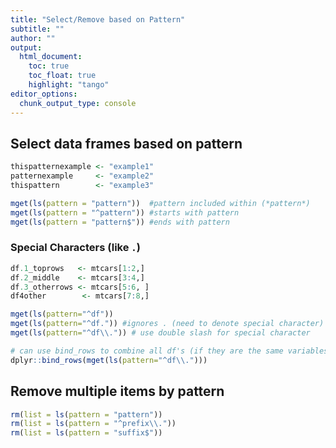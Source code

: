 ```yaml
---
title: "Select/Remove based on Pattern"
subtitle: "" 
author: ""
output:
  html_document:
    toc: true
    toc_float: true
    highlight: "tango"
editor_options: 
  chunk_output_type: console
---
```


## Select data frames based on pattern 

```r
thispatternexample <- "example1"
patternexample     <- "example2"
thispattern        <- "example3"

mget(ls(pattern = "pattern"))  #pattern included within (*pattern*)
mget(ls(pattern = "^pattern")) #starts with pattern 
mget(ls(pattern = "pattern$")) #ends with pattern
```

### Special Characters (like `.`)
```r
df.1_toprows   <- mtcars[1:2,]
df.2_middle    <- mtcars[3:4,]
df.3_otherrows <- mtcars[5:6, ] 
df4other        <- mtcars[7:8,]

mget(ls(pattern="^df"))
mget(ls(pattern="^df.")) #ignores . (need to denote special character)
mget(ls(pattern="^df\\.")) # use double slash for special character

# can use bind_rows to combine all df's (if they are the same variables) 
dplyr::bind_rows(mget(ls(pattern="^df\\.")))
```


## Remove multiple items by pattern 

```r
rm(list = ls(pattern = "pattern"))
rm(list = ls(pattern = "^prefix\\."))
rm(list = ls(pattern = "suffix$"))
```